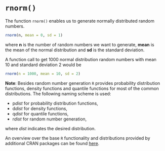 # `rnorm()`

The function `rnorm()` enables us to generate normally distributed random numbers.

```r
rnorm(n, mean = 0, sd = 1)
```

where **n** is the number of random numbers we want to generate,
**mean** is the mean of the normal distribution and
**sd** is the standard deviation.

A function call to get 1000 normal distribution random numbers with mean 10 and standard deviation 2 would be

```r
rnorm(n = 1000, mean = 10, sd = 2) 
```

**Note**: Besides random number generation `R` provides probability distribution functions, density functions and quantile functions
for most of the common distributions. 
The following naming scheme is used:

- p*dist* for probability distribution functions,
- d*dist* for density functions,
- q*dist* for quantile functions,
- r*dist* for random number generation,

where *dist* indicates the desired distribution. 

An overview over the base `R` functionality and distributions provided by additional CRAN packages can be found
[here](https://cran.r-project.org/web/views/Distributions.html).
